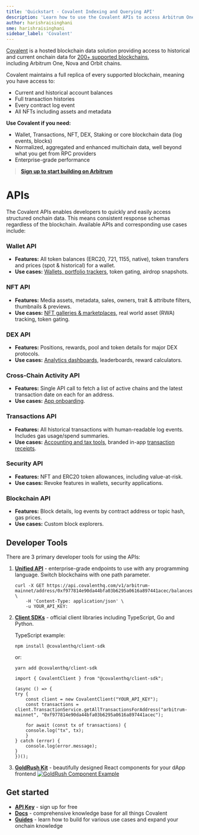 ```yaml
---
title: 'Quickstart - Covalent Indexing and Querying API'
description: 'Learn how to use the Covalent APIs to access Arbitrum One, Nova and Orbit chain data including balances, transactions, NFTs, DEX and core blockchain data.'
author: harishraisinghani
sme: harishraisinghani
sidebar_label: 'Covalent'
---
```


[Covalent](https://www.covalenthq.com/?utm_source=arbitrum&utm_medium=partner-docs) is a hosted blockchain data solution providing access to historical and current onchain data for [200+ supported blockchains](https://www.covalenthq.com/docs/networks/?utm_source=arbitrum&utm_medium=partner-docs), including Arbitrum One, Nova and Orbit chains.

Covalent maintains a full replica of every supported blockchain, meaning you have access to:

- Current and historical account balances
- Full transaction histories
- Every contract log event
- All NFTs including assets and metadata

**Use Covalent if you need:**

- Wallet, Transactions, NFT, DEX, Staking or core blockchain data (log events, blocks)
- Normalized, aggregated and enhanced multichain data, well beyond what you get from RPC providers
- Enterprise-grade performance

> **[Sign up to start building on Arbitrum](https://www.covalenthq.com/platform/?utm_source=arbitrum&utm_medium=partner-docs)**

# APIs

The Covalent APIs enables developers to quickly and easily access structured onchain data. This means consistent response schemas regardless of the blockchain. Available APIs and corresponding use cases include:

### Wallet API

- **Features:** All token balances (ERC20, 721, 1155, native), token transfers and prices (spot & historical) for a wallet.
- **Use cases:** [Wallets, portfolio trackers](https://goldrush-wallet-portfolio-ui.vercel.app/?utm_source=arbitrum&utm_medium=partner-docs), token gating, airdrop snapshots.

### NFT API

- **Features:** Media assets, metadata, sales, owners, trait & attribute filters, thumbnails & previews.
- **Use cases:** [NFT galleries & marketplaces](https://goldrush-nft-gallery-ui.vercel.app/?utm_source=arbitrum&utm_medium=partner-docs), real world asset (RWA) tracking, token gating.

### DEX API

- **Features:** Positions, rewards, pool and token details for major DEX protocols.
- **Use cases:** [Analytics dashboards](https://goldrush-uniswap-dex-dashboard.vercel.app/?utm_source=arbitrum&utm_medium=partner-docs), leaderboards, reward calculators.

### Cross-Chain Activity API

- **Features:** Single API call to fetch a list of active chains and the latest transaction date on each for an address.
- **Use cases:** [App onboarding](https://goldrush-wallet-portfolio-ui.vercel.app/activity/0xfc43f5f9dd45258b3aff31bdbe6561d97e8b71de/?utm_source=arbitrum&utm_medium=partner-docs).

### Transactions API

- **Features:** All historical transactions with human-readable log events. Includes gas usage/spend summaries.
- **Use cases:** [Accounting and tax tools](https://bit.ly/crypto-tax-tool), branded in-app [transaction receipts](https://goldrush-dfk-tx-receipt-ui.vercel.app/tx/defi-kingdoms-mainnet/0x4e5c0af28b2cea27d06677fae1f573572e0ff863c43ae42d2959ca67b90c4390/?utm_source=arbitrum&utm_medium=partner-docs).

### Security API

- **Features:** NFT and ERC20 token allowances, including value-at-risk.
- **Use cases:** Revoke features in wallets, security applications.

### Blockchain API

- **Features:** Block details, log events by contract address or topic hash, gas prices.
- **Use cases:** Custom block explorers.

## Developer Tools

There are 3 primary developer tools for using the APIs:

1. [**Unified API**](https://www.covalenthq.com/docs/api/?utm_source=arbitrum&utm_medium=partner-docs) - enterprise-grade endpoints to use with any programming language. Switch blockchains with one path parameter.

   ```
   curl -X GET https://api.covalenthq.com/v1/arbitrum-mainnet/address/0xf977814e90da44bfa03b6295a0616a897441acec/balances_v2/ \
       -H 'Content-Type: application/json' \
       -u YOUR_API_KEY:
   ```

2. [**Client SDKs**](https://www.covalenthq.com/docs/unified-api/sdk/?utm_source=arbitrum&utm_medium=partner-docs) - official client libraries including TypeScript, Go and Python.

   TypeScript example:

   ```
   npm install @covalenthq/client-sdk
   ```

   or:

   ```
   yarn add @covalenthq/client-sdk
   ```

   ```
   import { CovalentClient } from "@covalenthq/client-sdk";

   (async () => {
   try {
       const client = new CovalentClient("YOUR_API_KEY");
       const transactions = client.TransactionService.getAllTransactionsForAddress("arbitrum-mainnet", "0xf977814e90da44bfa03b6295a0616a897441acec");

       for await (const tx of transactions) {
       console.log("tx", tx);
       }
   } catch (error) {
       console.log(error.message);
   }
   })();
   ```

3. [**GoldRush Kit**](https://github.com/covalenthq/goldrush-kit/?utm_source=arbitrum&utm_medium=partner-docs) - beautifully designed React components for your dApp frontend
   [![GoldRush Component Example](https://www.datocms-assets.com/86369/1711147954-goldrush_wallet_ui_example.png)](https://goldrush-wallet-portfolio-ui.vercel.app/dashboard/balance/0xfc43f5f9dd45258b3aff31bdbe6561d97e8b71de/transfers/eth-mainnet/0xf8c3527cc04340b208c854e985240c02f7b7793f)

## Get started

- **[API Key](https://www.covalenthq.com/platform/auth/register/?utm_source=arbitrum&utm_medium=partner-docs)** - sign up for free
- [**Docs**](https://www.covalenthq.com/docs/unified-api/?utm_source=arbitrum&utm_medium=partner-docs) - comprehensive knowledge base for all things Covalent
- **[Guides](https://www.covalenthq.com/docs/unified-api/guides/?utm_source=arbitrum&utm_medium=partner-docs)** - learn how to build for various use cases and expand your onchain knowledge
